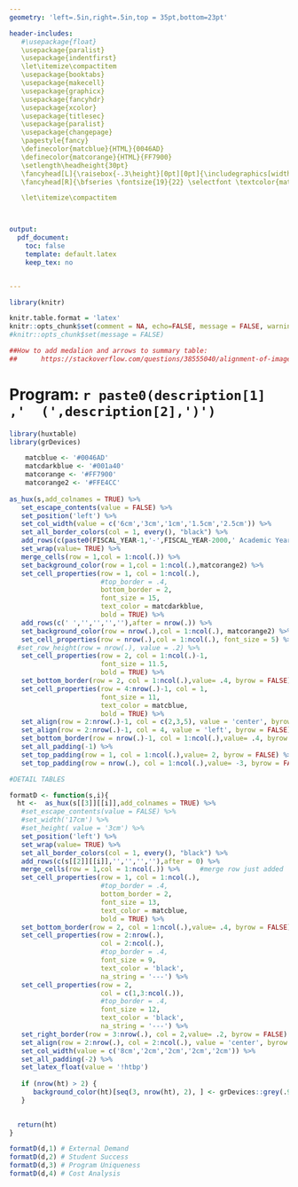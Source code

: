 ---
geometry: 'left=.5in,right=.5in,top = 35pt,bottom=23pt'

header-includes: 
   #\usepackage{float}
   \usepackage{paralist}
   \usepackage{indentfirst}
   \let\itemize\compactitem
   \usepackage{booktabs}
   \usepackage{makecell}
   \usepackage{graphicx}
   \usepackage{fancyhdr}
   \usepackage{xcolor}
   \usepackage{titlesec}
   \usepackage{paralist}
   \usepackage{changepage}
   \pagestyle{fancy}
   \definecolor{matcblue}{HTML}{0046AD}
   \definecolor{matcorange}{HTML}{FF7900}
   \setlength\headheight{30pt}
   \fancyhead[L]{\raisebox{-.3\height}[0pt][0pt]{\includegraphics[width=1.7cm]{../images/logo.png}}}
   \fancyhead[R]{\bfseries \fontsize{19}{22} \selectfont \textcolor{matcblue}{Program Performance Matrix}}

   \let\itemize\compactitem



output: 
  pdf_document:
    toc: false
    template: default.latex
    keep_tex: no


---
```{r echo = FALSE, message=FALSE, warning=FALSE}
library(knitr)

knitr.table.format = 'latex'
knitr::opts_chunk$set(comment = NA, echo=FALSE, message = FALSE, warnings = FALSE)
#knitr::opts_chunk$set(message = FALSE)

##How to add medalion and arrows to summary table: 
##      https://stackoverflow.com/questions/38555040/alignment-of-images-in-tables-with-markdown-rstudio-and-knitr

```
<!-- \setlength{\parskip}{5mm plus2mm minus2mm} -->

# Program:  `r paste0(description[1]  ,'  (',description[2],')')`

```{r}

library(huxtable)
library(grDevices)

    matcblue <- '#0046AD' 
    matcdarkblue <- '#001a40'
    matcorange <- '#FF7900'
    matcorange2 <- '#FFE4CC'
   
as_hux(s,add_colnames = TRUE) %>%
   set_escape_contents(value = FALSE) %>%
   set_position('left') %>%
   set_col_width(value = c('6cm','3cm','1cm','1.5cm','2.5cm')) %>%
   set_all_border_colors(col = 1, every(), "black") %>%
   add_rows(c(paste0(FISCAL_YEAR-1,'-',FISCAL_YEAR-2000,' Academic Year'),'','','',cr_score[3]),after = 0) %>%
   set_wrap(value= TRUE) %>%
   merge_cells(row = 1,col = 1:ncol(.)) %>% 
   set_background_color(row = 1,col = 1:ncol(.),matcorange2) %>% 
   set_cell_properties(row = 1, col = 1:ncol(.),
                       #top_border = .4,
                       bottom_border = 2,
                       font_size = 15,
                       text_color = matcdarkblue,
                       bold = TRUE) %>%
   add_rows(c(' ','','','',''),after = nrow(.)) %>%
   set_background_color(row = nrow(.),col = 1:ncol(.), matcorange2) %>% 
   set_cell_properties(row = nrow(.),col = 1:ncol(.), font_size = 5) %>%
  #set_row_height(row = nrow(.), value = .2) %>%
   set_cell_properties(row = 2, col = 1:ncol(.)-1,
                       font_size = 11.5,
                       bold = TRUE) %>%
   set_bottom_border(row = 2, col = 1:ncol(.),value= .4, byrow = FALSE) %>%
   set_cell_properties(row = 4:nrow(.)-1, col = 1,
                       font_size = 11,
                       text_color = matcblue,
                       bold = TRUE) %>%
   set_align(row = 2:nrow(.)-1, col = c(2,3,5), value = 'center', byrow = FALSE) %>%
   set_align(row = 2:nrow(.)-1, col = 4, value = 'left', byrow = FALSE) %>%
   set_bottom_border(row = nrow(.)-1, col = 1:ncol(.),value= .4, byrow = FALSE) %>%
   set_all_padding(-1) %>%
   set_top_padding(row = 1, col = 1:ncol(.),value= 2, byrow = FALSE) %>%
   set_top_padding(row = nrow(.), col = 1:ncol(.),value= -3, byrow = FALSE)

```



```{r}
#DETAIL TABLES

formatD <- function(s,i){
  ht <-  as_hux(s[[3]][[i]],add_colnames = TRUE) %>%
   #set_escape_contents(value = FALSE) %>%
   #set_width('17cm') %>%
   #set_height( value = '3cm') %>%
   set_position('left') %>%
   set_wrap(value= TRUE) %>%
   set_all_border_colors(col = 1, every(), "black") %>%
   add_rows(c(s[[2]][[i]],'','','',''),after = 0) %>%
   merge_cells(row = 1,col = 1:ncol(.)) %>%     #merge row just added
   set_cell_properties(row = 1, col = 1:ncol(.),
                       #top_border = .4,
                       bottom_border = 2,
                       font_size = 13,
                       text_color = matcblue,
                       bold = TRUE) %>%
   set_bottom_border(row = 2, col = 1:ncol(.),value= .4, byrow = FALSE) %>%
   set_cell_properties(row = 2:nrow(.),
                       col = 2:ncol(.),
                       #top_border = .4,
                       font_size = 9,
                       text_color = 'black',
                       na_string = '---') %>%
   set_cell_properties(row = 2,
                       col = c(1,3:ncol(.)),
                       #top_border = .4,
                       font_size = 12,
                       text_color = 'black',
                       na_string = '---') %>%
   set_right_border(row = 3:nrow(.), col = 2,value= .2, byrow = FALSE) %>%
   set_align(row = 2:nrow(.), col = 2:ncol(.), value = 'center', byrow = FALSE) %>%
   set_col_width(value = c('8cm','2cm','2cm','2cm','2cm')) %>%
   set_all_padding(-2) %>%
   set_latex_float(value = '!htbp')
   
   if (nrow(ht) > 2) {
      background_color(ht)[seq(3, nrow(ht), 2), ] <- grDevices::grey(.95)
   }
  

  return(ht)
}
```



```{r echo = FALSE, message=FALSE, warning=FALSE, paged.print=TRUE}
formatD(d,1) # External Demand
formatD(d,2) # Student Success
formatD(d,3) # Program Uniqueness
formatD(d,4) # Cost Analysis
```


<!--\pagebreak[4]
\fontsize{10}{10}   keep values same to prevent bold font from shrinking when using ** 
\setlength{\parskip}{0mm}
\newcommand{\secfnt}{\fontsize{10}{12}}
\titleformat{\section}{\normalfont\secfnt\bfseries}{\section}{0mm}{}
\titlespacing*{\section}{0mm}{2mm plus 1mm minus 1mm}{0mm plus 1mm minus 1mm}
-->
<!--

\setlength{\parskip}{1mm}
\fontsize{8}{10}
\setlength{\parskip}{0mm}
\fontseries{b}
\titleformat{\section}{\normalfont\secfnt\bfseries}{\thesection}{1mm}{}
\titlespacing{\section}{-5pt}{0pt plus 1pt minus 1pt}{0pt plus 1pt minus 1pt}
\titlespacing{\subsection}{-5pt}{6pt plus 0pt minus 0pt}{0pt plus 2pt minus 2pt}
\titlespacing{\subsubsection}{-5pt}{6pt plus 0pt minus 0pt}{0pt plus 2pt minus 2pt}
-->



\section{Introduction}
\begin{adjustwidth}{7mm}{0mm}
The purpose of the Program Performance Matrix is to provide clear, consistent, and objective criteria for program evaluation. These data provide quantitative view of an academic program's competitive intensity, capacity to educate students, uniqueness, and financial viability.  This is one of many resources for informing whether to grow, sustain, fix, or sunset programs.  It is organized into criteria with specific measures.  Each criterion includes a single score summarizing the performance of the corresponding measures with a comparison to last year.  Each measure includes trends from the three most recently completed academic years and an MATC benchmark for intra-college comparisons.  Whenever possible, these measures parallel Wisconsin Technical College System (WTCS) Outcomes Based Funding measures to align with WTCS expectations.  Externally sourced data are used where applicable to gauge the academic program's impact in the community.\par
\end{adjustwidth}  


\section{External Demand}
\begin{adjustwidth}{7mm}{0mm}
 \textbf{Placement Rate:} Percent of all program respondents who affirmed employment in a related field upon graduation.\par
 \textbf{Transfer Agreements:}  Whether a program has a transfer agreement with a four-year institution. \par
 \textbf{Employment Opportunities:}  Availability of job openings using a ratio of current openings to total employed in the Greater Milwaukee Area. The higher the value the more employment opportunities.\par
 \textbf{Meet TSA Standard:}  Programs obtaining a phase 2 level in WTCS Technical Skills Attainment (TSA) are measured by the percent of program graduates who pass the TSA Program assessment. \par
 \textbf{Graduate Wages:} Average wages reported in the graduate survey to 350\% of the poverty level. \par
 \textbf{Student Satification:}  Percent of all program graduate survey respondents who were 'very satified' or 'satified' with the training they received at MATC. \par
 \textbf{High Demand Field:}  Whether the program is among the top 50 occupations in Wisconsin with heavy employer demand for qualified workers for both new jobs as well as replacements created by turnover or retirement.
\end{adjustwidth}

\section{Student Success}
\begin{adjustwidth}{7mm}{0mm}
\textbf{Course Completion Rate:} Percent of courses within the program curriculum successfully completed by program students. \par
\textbf{Change in Course Completion Rate:} Rate of change in the course completion rate compared to the previous year. \par
\textbf{Retention Rate:} Percent of new program students who started the program two years earlier and either graduated from the program or are still enrolled.  \par
\textbf{Change in Retention Rate:} Rate of change in the retention rate compared to the previous year's cohort. \par
\textbf{Graduation Rate:} Percent of new program students who graduated from the same program within 2 years for diploma programs or 3 years for associate degree programs. \par
\textbf{Change in Graduation Rate:} Rate of change in the graduation rate compared to the previous year's cohort. \par
\end{adjustwidth}

\section{Program Uniqueness}
\begin{adjustwidth}{7mm}{0mm}
\textbf{Identical Programs within WTCS:} Number of WTCS colleges that also offer the same program code.  Smaller counts are awarded more points. \par
\textbf{Identical Programs within MATC Region:} Number of higher education institutions offering associate degrees or less in the program's equivalent CIP code located in Milwaukee, Waukesha, and Ozaukee counties. Smaller counts are awarded more points. \par
\textbf{Part of Pathway Credential:} Whether the program curriculum was approved as part of a stacked credential.  Pathway designations are valued over stand alone programs. \par
\textbf{Dual Enrolled High School Student:} Whether a post-secondary course associated with the program includes a dual enrolled high school student. \par
\textbf{Industry Validated Credential:} Whether the program curriculum was developed with business or industry input and is based on competencies and assessment reflecting skills and knowledge necessary for specific jobs. \par
\textbf{Special Populations:} Percent of total students in the program who identify as a member of special populations as defined by WTCS.  They include Pell Grant recipients, minority students, veterans, incarcerated, dislocated workers, and students with disabilities.  \par
\end{adjustwidth}

\section{Cost Analysis}

\begin{adjustwidth}{7mm}{0mm}
\textbf{NET INCOME COMPARISON:} Placeholder for future inclusion \par
\textbf{Program Total FTE:} Total full time equalivant (FTE) student count enrolled in the academic year. \par
\textbf{\% Change in FTE:} Rate of change in FTE compared to the previous year. \par
\textbf{FTE \% Change Compared to School:} Rate of change in FTE compared to the MATC average rate of change for that year. \par
\textbf{Program Total Headcount (HC):} Total unique count of program students enrolled in the academic year. \par
\textbf{\% Change in HC:} Rate of change in headcount compared to the previous year. \par
\textbf{HC \% Change Compared to School:} Rate of change in HC compared to the MATC average rate of change for that year. \par

\end{adjustwidth}